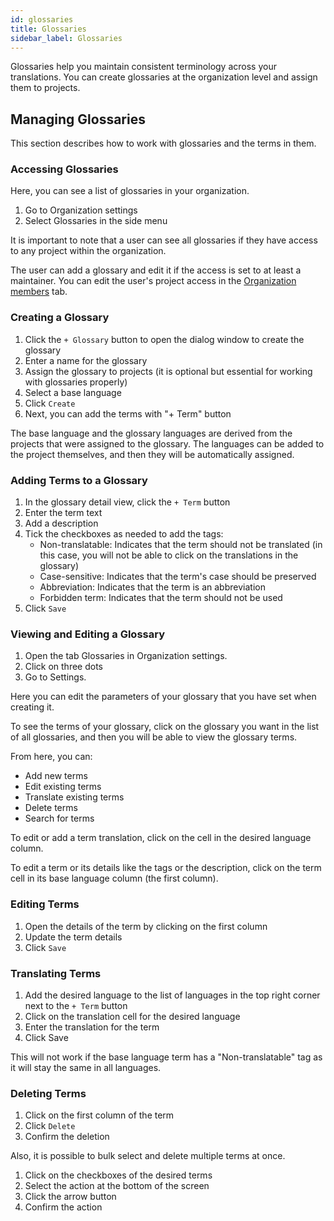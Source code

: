 ```yaml
---
id: glossaries
title: Glossaries
sidebar_label: Glossaries
---
```



Glossaries help you maintain consistent terminology across your translations.
You can create glossaries at the organization level and assign them to projects.

<ScreenshotWrapper
  src="/img/docs/platform/glossaries/glossary-overview.webp"
  alt="Glossaries example"
/>

## Managing Glossaries

This section describes how to work with glossaries and the terms in them.

### Accessing Glossaries

Here, you can see a list of glossaries in your organization.

1. Go to Organization settings
2. Select Glossaries in the side menu

It is important to note that a user can see all glossaries if they have access to any project within the organization.

The user can add a glossary and edit it if the access is set to at least a maintainer. You can edit the user's project access in the [Organization members](/platform/projects_and_organizations/organization_settings#organization-members) tab.

<ScreenshotWrapper
  src="/img/docs/platform/glossaries/glossaries-list.webp"
  alt="Glossaries list"
/>


### Creating a Glossary

1. Click the `+ Glossary` button to open the dialog window to create the glossary
2. Enter a name for the glossary
3. Assign the glossary to projects (it is optional but essential for working with glossaries properly)
4. Select a base language
5. Click `Create`
6. Next, you can add the terms with "+ Term" button

The base language and the glossary languages are derived from the projects that were assigned to the glossary. The languages can be added to the project themselves, and then they will be automatically assigned.

<ScreenshotWrapper
  src="/img/docs/platform/glossaries/create-glossary.gif"
  alt="Create glossary dialog"
/>

### Adding Terms to a Glossary

1. In the glossary detail view, click the `+ Term` button
2. Enter the term text
3. Add a description
4. Tick the checkboxes as needed to add the tags:
   - Non-translatable: Indicates that the term should not be translated (in this case, you will not be able to click on the translations in the glossary)
   - Case-sensitive: Indicates that the term's case should be preserved
   - Abbreviation: Indicates that the term is an abbreviation
   - Forbidden term: Indicates that the term should not be used
5. Click `Save`

<ScreenshotWrapper
  src="/img/docs/platform/glossaries/create-term.webp"
  alt="Create term dialog"
/>

### Viewing and Editing a Glossary

1. Open the tab Glossaries in Organization settings. 
2. Click on three dots 
3. Go to Settings. 

Here you can edit the parameters of your glossary that you have set when creating it.

<ScreenshotWrapper
  src="/img/docs/platform/glossaries/glossary-settings.webp"
  alt="Glossary detail view"
/>

To see the terms of your glossary, click on the glossary you want in the list of all glossaries, and then you will be able to view the glossary terms.

From here, you can:
- Add new terms
- Edit existing terms
- Translate existing terms
- Delete terms
- Search for terms

To edit or add a term translation, click on the cell in the desired language column.

To edit a term or its details like the tags or the description, click on the term cell in its base language column (the first column).

### Editing Terms

1. Open the details of the term by clicking on the first column
2. Update the term details
3. Click `Save`

<ScreenshotWrapper
  src="/img/docs/platform/glossaries/edit-term.gif"
  alt="Edit term dialog"
/>

### Translating Terms

1. Add the desired language to the list of languages in the top right corner next to the `+ Term` button
2. Click on the translation cell for the desired language
3. Enter the translation for the term
4. Click Save

This will not work if the base language term has a "Non-translatable" tag as it will stay the same in all languages.

<ScreenshotWrapper
    src="/img/docs/platform/glossaries/translate-term.gif"
    alt="Translate term editor"
/>

### Deleting Terms

1. Click on the first column of the term
2. Click `Delete`
3. Confirm the deletion

Also, it is possible to bulk select and delete multiple terms at once. 

1. Click on the checkboxes of the desired terms
2. Select the action at the bottom of the screen
3. Click the arrow button
4. Confirm the action

<ScreenshotWrapper
    src="/img/docs/platform/glossaries/delete-terms.gif"
    alt="Translate term editor"
/>